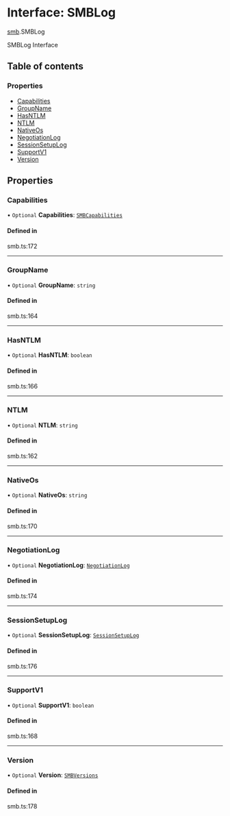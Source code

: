 # Interface: SMBLog

[smb](/templates/protocols/javascript/modules/smb).SMBLog

SMBLog Interface

## Table of contents

### Properties

- [Capabilities](/templates/protocols/javascript/modules/smb.SMBLog#capabilities)
- [GroupName](/templates/protocols/javascript/modules/smb.SMBLog#groupname)
- [HasNTLM](/templates/protocols/javascript/modules/smb.SMBLog#hasntlm)
- [NTLM](/templates/protocols/javascript/modules/smb.SMBLog#ntlm)
- [NativeOs](/templates/protocols/javascript/modules/smb.SMBLog#nativeos)
- [NegotiationLog](/templates/protocols/javascript/modules/smb.SMBLog#negotiationlog)
- [SessionSetupLog](/templates/protocols/javascript/modules/smb.SMBLog#sessionsetuplog)
- [SupportV1](/templates/protocols/javascript/modules/smb.SMBLog#supportv1)
- [Version](/templates/protocols/javascript/modules/smb.SMBLog#version)

## Properties

### Capabilities

• `Optional` **Capabilities**: [`SMBCapabilities`](/templates/protocols/javascript/modules/smb.SMBCapabilities)

#### Defined in

smb.ts:172

___

### GroupName

• `Optional` **GroupName**: `string`

#### Defined in

smb.ts:164

___

### HasNTLM

• `Optional` **HasNTLM**: `boolean`

#### Defined in

smb.ts:166

___

### NTLM

• `Optional` **NTLM**: `string`

#### Defined in

smb.ts:162

___

### NativeOs

• `Optional` **NativeOs**: `string`

#### Defined in

smb.ts:170

___

### NegotiationLog

• `Optional` **NegotiationLog**: [`NegotiationLog`](/templates/protocols/javascript/modules/smb.NegotiationLog)

#### Defined in

smb.ts:174

___

### SessionSetupLog

• `Optional` **SessionSetupLog**: [`SessionSetupLog`](/templates/protocols/javascript/modules/smb.SessionSetupLog)

#### Defined in

smb.ts:176

___

### SupportV1

• `Optional` **SupportV1**: `boolean`

#### Defined in

smb.ts:168

___

### Version

• `Optional` **Version**: [`SMBVersions`](/templates/protocols/javascript/modules/smb.SMBVersions)

#### Defined in

smb.ts:178
